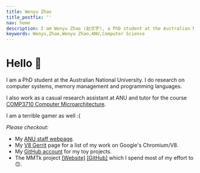 ```yaml
---
title: Wenyu Zhao
title_postfix: ''
nav: home
description: I am Wenyu Zhao (赵文宇), a PhD student at the Australian National University. I do research on computer systems, memory management and programming languages.
keywords: Wenyu,Zhao,Wenyu Zhao,ANU,Computer Science
---
```


# Hello 🌚

I am a PhD student at the Australian National University.
I do research on computer systems, memory management and programming languages.

I also work as a casual research assistant at ANU and tutor for the course [COMP3710 Computer Microarchitecture](https://cs.anu.edu.au/courses/comp3710-uarch).

I am a terrible gamer as well :(

_Please checkout:_

* My [ANU staff webpage](https://cecs.anu.edu.au/people/wenyu-zhao).
* My [V8 Gerrit](https://chromium-review.googlesource.com/q/owner:%22Wenyu+Zhao%22) page for a list of my work on Google's Chromium/V8.
* My [GitHub account](https://github.com/wenyuzhao) for my toy projects.
* The MMTk project [[Website]](https://www.mmtk.io) [[GitHub]](https://github.com/mmtk) which I spend most of my effort to 🙃.

